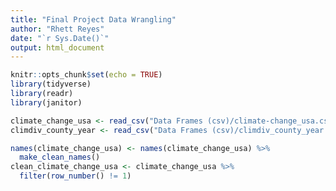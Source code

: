 ```yaml
---
title: "Final Project Data Wrangling"
author: "Rhett Reyes"
date: "`r Sys.Date()`"
output: html_document
---
```


```r
knitr::opts_chunk$set(echo = TRUE) 
library(tidyverse) 
library(readr) 
library(janitor)
```

```r
climate_change_usa <- read_csv("Data Frames (csv)/climate-change_usa.csv")
climdiv_county_year <- read_csv("Data Frames (csv)/climdiv_county_year.csv")
```

```r
names(climate_change_usa) <- names(climate_change_usa) %>% 
  make_clean_names() 
clean_climate_change_usa <- climate_change_usa %>%
  filter(row_number() != 1)  
```

```r

```

